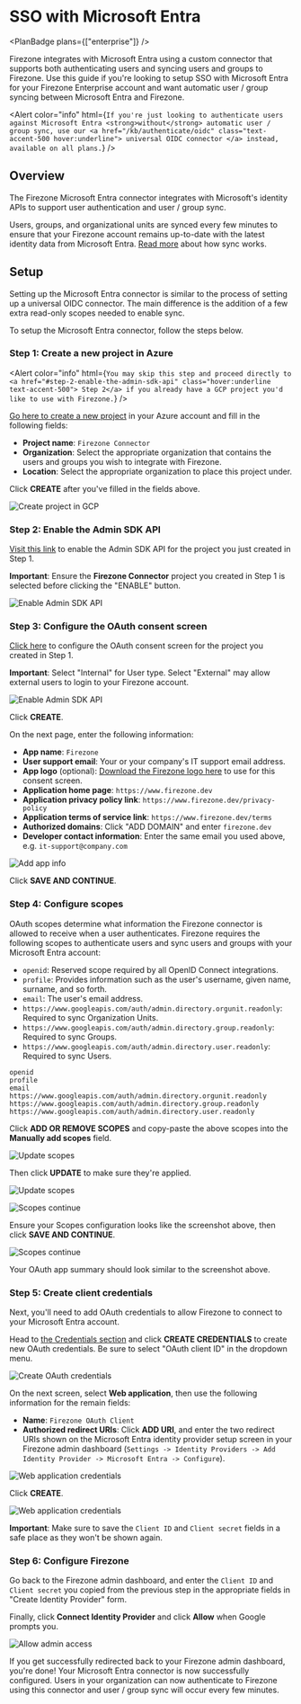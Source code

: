 
<div className="flex justify-between items-center">

# SSO with Microsoft Entra

<PlanBadge plans={["enterprise"]} />
</div>

Firezone integrates with Microsoft Entra using a custom connector that supports
both authenticating users and syncing users and groups to Firezone. Use this
guide if you're looking to setup SSO with Microsoft Entra for your Firezone
Enterprise account and want automatic user / group syncing between Microsoft
Entra and Firezone.

<Alert
  color="info"
  html={`
    If you're just looking to authenticate users against Microsoft Entra
    <strong>without</strong> automatic user / group sync, use our
    <a href="/kb/authenticate/oidc" class="text-accent-500 hover:underline">
      universal OIDC connector
    </a> instead, available on all plans.
  `}
/>

## Overview

The Firezone Microsoft Entra connector integrates with Microsoft's identity APIs
to support user authentication and user / group sync.

Users, groups, and organizational units are synced every few minutes to ensure
that your Firezone account remains up-to-date with the latest identity data from
Microsoft Entra. [Read more](/kb/authenticate/user-group-sync) about how sync
works.

## Setup

Setting up the Microsoft Entra connector is similar to the process of setting up
a universal OIDC connector. The main difference is the addition of a few extra
read-only scopes needed to enable sync.

To setup the Microsoft Entra connector, follow the steps below.

### Step 1: Create a new project in Azure

<Alert
  color="info"
  html={`
    You may skip this step and proceed directly to
    <a href="#step-2-enable-the-admin-sdk-api" class="hover:underline text-accent-500">
    Step 2</a> if you already have a GCP project you'd like to use with Firezone.
  `}
/>

[Go here to create a new project](https://console.cloud.google.com/projectcreate)
in your Azure account and fill in the following fields:

- **Project name**: `Firezone Connector`
- **Organization**: Select the appropriate organization that contains the users
  and groups you wish to integrate with Firezone.
- **Location**: Select the appropriate organization to place this project under.

Click **CREATE** after you've filled in the fields above.

<Image
  src="/images/gcp-create-project.png"
  alt="Create project in GCP"
  width={1200}
  height={1200}
/>

### Step 2: Enable the Admin SDK API

[Visit this link](https://console.cloud.google.com/apis/library/admin.googleapis.com)
to enable the Admin SDK API for the project you just created in Step 1.

**Important**: Ensure the **Firezone Connector** project you created in Step 1
is selected before clicking the "ENABLE" button.

<Image
  src="/images/gcp-enable-admin-api.png"
  alt="Enable Admin SDK API"
  width={1200}
  height={1200}
/>

### Step 3: Configure the OAuth consent screen

[Click here](https://console.cloud.google.com/apis/credentials/consent) to
configure the OAuth consent screen for the project you created in Step 1.

**Important**: Select "Internal" for User type. Select "External" may allow
external users to login to your Firezone account.

<Image
  src="/images/gcp-oauth-consent-screen.png"
  alt="Enable Admin SDK API"
  width={1200}
  height={1200}
/>

Click **CREATE**.

On the next page, enter the following information:

- **App name**: `Firezone`
- **User support email**: Your or your company's IT support email address.
- **App logo** (optional):
  [Download the Firezone logo here](/images/gcp-oauth-screen-logo.png) to use
  for this consent screen.
- **Application home page**: `https://www.firezone.dev`
- **Application privacy policy link**: `https://www.firezone.dev/privacy-policy`
- **Application terms of service link**: `https://www.firezone.dev/terms`
- **Authorized domains**: Click "ADD DOMAIN" and enter `firezone.dev`
- **Developer contact information**: Enter the same email you used above, e.g.
  `it-support@company.com`

<Image
  src="/images/gcp-oauth-screen-2.png"
  alt="Add app info"
  width={1200}
  height={1200}
/>

Click **SAVE AND CONTINUE**.

### Step 4: Configure scopes

OAuth scopes determine what information the Firezone connector is allowed to
receive when a user authenticates. Firezone requires the following scopes to
authenticate users and sync users and groups with your Microsoft Entra account:

- `openid`: Reserved scope required by all OpenID Connect integrations.
- `profile`: Provides information such as the user's username, given name,
  surname, and so forth.
- `email`: The user's email address.
- `https://www.googleapis.com/auth/admin.directory.orgunit.readonly`: Required
  to sync Organization Units.
- `https://www.googleapis.com/auth/admin.directory.group.readonly`: Required to
  sync Groups.
- `https://www.googleapis.com/auth/admin.directory.user.readonly`: Required to
  sync Users.

```text
openid
profile
email
https://www.googleapis.com/auth/admin.directory.orgunit.readonly
https://www.googleapis.com/auth/admin.directory.group.readonly
https://www.googleapis.com/auth/admin.directory.user.readonly
```

Click **ADD OR REMOVE SCOPES** and copy-paste the above scopes into the
**Manually add scopes** field.

<Image
  src="/images/gcp-update-scopes.png"
  alt="Update scopes"
  width={1200}
  height={1200}
/>

Then click **UPDATE** to make sure they're applied.

<Image
  src="/images/gcp-update-scopes-2.png"
  alt="Update scopes"
  width={1200}
  height={1200}
/>

<Image
  src="/images/gcp-scopes-continue.png"
  alt="Scopes continue"
  width={1200}
  height={1200}
/>

Ensure your Scopes configuration looks like the screenshot above, then click
**SAVE AND CONTINUE**.

<Image
  src="/images/gcp-oauth-summary.png"
  alt="Scopes continue"
  width={1200}
  height={1200}
/>

Your OAuth app summary should look similar to the screenshot above.

### Step 5: Create client credentials

Next, you'll need to add OAuth credentials to allow Firezone to connect to your
Microsoft Entra account.

Head to
[the Credentials section](https://console.cloud.google.com/apis/credentials) and
click **CREATE CREDENTIALS** to create new OAuth credentials. Be sure to select
"OAuth client ID" in the dropdown menu.

<Image
  src="/images/gcp-create-credentials.png"
  alt="Create OAuth credentials"
  width={1200}
  height={1200}
/>

On the next screen, select **Web application**, then use the following
information for the remain fields:

- **Name**: `Firezone OAuth Client`
- **Authorized redirect URIs**: Click **ADD URI**, and enter the two redirect
  URIs shown on the Microsoft Entra identity provider setup screen in your
  Firezone admin dashboard
  (`Settings -> Identity Providers -> Add Identity Provider -> Microsoft Entra -> Configure`).

<Image
  src="/images/gcp-creds-web.png"
  alt="Web application credentials"
  width={1200}
  height={1200}
/>

Click **CREATE**.

<Image
  src="/images/gcp-oauth-credentials.png"
  alt="Web application credentials"
  width={1200}
  height={1200}
/>

**Important**: Make sure to save the `Client ID` and `Client secret` fields in a
safe place as they won't be shown again.

### Step 6: Configure Firezone

Go back to the Firezone admin dashboard, and enter the `Client ID` and
`Client secret` you copied from the previous step in the appropriate fields in
"Create Identity Provider" form.

Finally, click **Connect Identity Provider** and click **Allow** when Google
prompts you.

<Image
  src="/images/gcp-allow.png"
  alt="Allow admin access"
  width={400}
  height={400}
  className="mx-auto"
/>

If you get successfully redirected back to your Firezone admin dashboard, you're
done! Your Microsoft Entra connector is now successfully configured. Users in
your organization can now authenticate to Firezone using this connector and user
/ group sync will occur every few minutes.

<SupportOptions />
